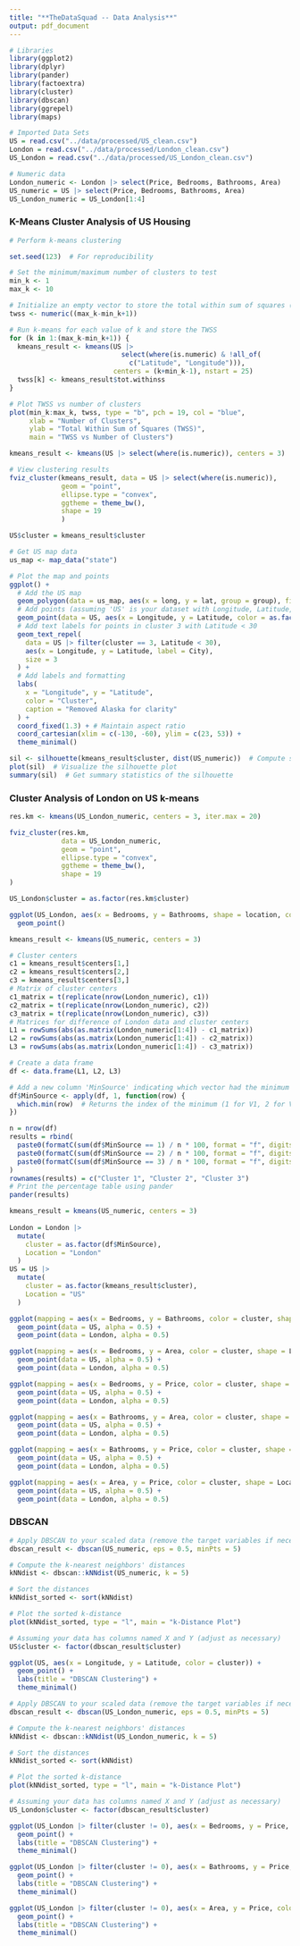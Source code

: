 ```yaml
---
title: "**TheDataSquad -- Data Analysis**"
output: pdf_document
---
```



```r
# Libraries
library(ggplot2)
library(dplyr)
library(pander)
library(factoextra)
library(cluster)
library(dbscan)
library(ggrepel)
library(maps)

# Imported Data Sets
US = read.csv("../data/processed/US_clean.csv")
London = read.csv("../data/processed/London_clean.csv")
US_London = read.csv("../data/processed/US_London_clean.csv")

# Numeric data
London_numeric <- London |> select(Price, Bedrooms, Bathrooms, Area)
US_numeric = US |> select(Price, Bedrooms, Bathrooms, Area)
US_London_numeric = US_London[1:4]
```

### K-Means Cluster Analysis of US Housing

```r
# Perform k-means clustering

set.seed(123)  # For reproducibility

# Set the minimum/maximum number of clusters to test
min_k <- 1
max_k <- 10

# Initialize an empty vector to store the total within sum of squares (TWSS)
twss <- numeric((max_k-min_k+1))

# Run k-means for each value of k and store the TWSS
for (k in 1:(max_k-min_k+1)) {
  kmeans_result <- kmeans(US |> 
                            select(where(is.numeric) & !all_of(
                              c("Latitude", "Longitude"))),
                          centers = (k+min_k-1), nstart = 25)
  twss[k] <- kmeans_result$tot.withinss
}

# Plot TWSS vs number of clusters
plot(min_k:max_k, twss, type = "b", pch = 19, col = "blue",
     xlab = "Number of Clusters",
     ylab = "Total Within Sum of Squares (TWSS)",
     main = "TWSS vs Number of Clusters")

kmeans_result <- kmeans(US |> select(where(is.numeric)), centers = 3)

# View clustering results
fviz_cluster(kmeans_result, data = US |> select(where(is.numeric)),
             geom = "point",
             ellipse.type = "convex", 
             ggtheme = theme_bw(),
             shape = 19
             )

US$cluster = kmeans_result$cluster

# Get US map data
us_map <- map_data("state")

# Plot the map and points
ggplot() +
  # Add the US map
  geom_polygon(data = us_map, aes(x = long, y = lat, group = group), fill = "lightgray", color = "white") +
  # Add points (assuming 'US' is your dataset with Longitude, Latitude, and cluster columns)
  geom_point(data = US, aes(x = Longitude, y = Latitude, color = as.factor(cluster))) +
  # Add text labels for points in cluster 3 with Latitude < 30
  geom_text_repel(
    data = US |> filter(cluster == 3, Latitude < 30),
    aes(x = Longitude, y = Latitude, label = City),
    size = 3
  ) +
  # Add labels and formatting
  labs(
    x = "Longitude", y = "Latitude",
    color = "Cluster",
    caption = "Removed Alaska for clarity"
  ) +
  coord_fixed(1.3) + # Maintain aspect ratio
  coord_cartesian(xlim = c(-130, -60), ylim = c(23, 53)) +
  theme_minimal()

```


```r
sil <- silhouette(kmeans_result$cluster, dist(US_numeric))  # Compute silhouette
plot(sil)  # Visualize the silhouette plot
summary(sil)  # Get summary statistics of the silhouette
```

### Cluster Analysis of London on US k-means

```r
res.km <- kmeans(US_London_numeric, centers = 3, iter.max = 20)

fviz_cluster(res.km, 
             data = US_London_numeric,
             geom = "point",
             ellipse.type = "convex", 
             ggtheme = theme_bw(),
             shape = 19
)
```

```r
US_London$cluster = as.factor(res.km$cluster)

ggplot(US_London, aes(x = Bedrooms, y = Bathrooms, shape = location, color = cluster)) +
  geom_point()
```


```r
kmeans_result <- kmeans(US_numeric, centers = 3)

# Cluster centers 
c1 = kmeans_result$centers[1,]
c2 = kmeans_result$centers[2,]
c3 = kmeans_result$centers[3,]
# Matrix of cluster centers
c1_matrix = t(replicate(nrow(London_numeric), c1))
c2_matrix = t(replicate(nrow(London_numeric), c2))
c3_matrix = t(replicate(nrow(London_numeric), c3))
# Matrices for difference of London data and cluster centers
L1 = rowSums(abs(as.matrix(London_numeric[1:4]) - c1_matrix))
L2 = rowSums(abs(as.matrix(London_numeric[1:4]) - c2_matrix))
L3 = rowSums(abs(as.matrix(London_numeric[1:4]) - c3_matrix))

# Create a data frame
df <- data.frame(L1, L2, L3)

# Add a new column 'MinSource' indicating which vector had the minimum value
df$MinSource <- apply(df, 1, function(row) {
  which.min(row)  # Returns the index of the minimum (1 for V1, 2 for V2, 3 for V3)
})

n = nrow(df)
results = rbind(
  paste0(formatC(sum(df$MinSource == 1) / n * 100, format = "f", digits = 3), "%"),
  paste0(formatC(sum(df$MinSource == 2) / n * 100, format = "f", digits = 3), "%"),
  paste0(formatC(sum(df$MinSource == 3) / n * 100, format = "f", digits = 3), "%")
)
rownames(results) = c("Cluster 1", "Cluster 2", "Cluster 3")
# Print the percentage table using pander
pander(results)
```

```r
kmeans_result = kmeans(US_numeric, centers = 3)
  
London = London |>
  mutate(
    cluster = as.factor(df$MinSource),
    Location = "London"
  )
US = US |>
  mutate(
    cluster = as.factor(kmeans_result$cluster),
    Location = "US"
  )

ggplot(mapping = aes(x = Bedrooms, y = Bathrooms, color = cluster, shape = Location)) +
  geom_point(data = US, alpha = 0.5) +
  geom_point(data = London, alpha = 0.5)

ggplot(mapping = aes(x = Bedrooms, y = Area, color = cluster, shape = Location)) +
  geom_point(data = US, alpha = 0.5) +
  geom_point(data = London, alpha = 0.5)

ggplot(mapping = aes(x = Bedrooms, y = Price, color = cluster, shape = Location)) +
  geom_point(data = US, alpha = 0.5) +
  geom_point(data = London, alpha = 0.5)

ggplot(mapping = aes(x = Bathrooms, y = Area, color = cluster, shape = Location)) +
  geom_point(data = US, alpha = 0.5) +
  geom_point(data = London, alpha = 0.5)

ggplot(mapping = aes(x = Bathrooms, y = Price, color = cluster, shape = Location)) +
  geom_point(data = US, alpha = 0.5) +
  geom_point(data = London, alpha = 0.5)

ggplot(mapping = aes(x = Area, y = Price, color = cluster, shape = Location)) +
  geom_point(data = US, alpha = 0.5) +
  geom_point(data = London, alpha = 0.5)
```


### DBSCAN

```r
# Apply DBSCAN to your scaled data (remove the target variables if necessary)
dbscan_result <- dbscan(US_numeric, eps = 0.5, minPts = 5)

# Compute the k-nearest neighbors' distances
kNNdist <- dbscan::kNNdist(US_numeric, k = 5)

# Sort the distances
kNNdist_sorted <- sort(kNNdist)

# Plot the sorted k-distance
plot(kNNdist_sorted, type = "l", main = "k-Distance Plot")

# Assuming your data has columns named X and Y (adjust as necessary)
US$cluster <- factor(dbscan_result$cluster)

ggplot(US, aes(x = Longitude, y = Latitude, color = cluster)) +
  geom_point() +
  labs(title = "DBSCAN Clustering") +
  theme_minimal()
```

```r
# Apply DBSCAN to your scaled data (remove the target variables if necessary)
dbscan_result <- dbscan(US_London_numeric, eps = 0.5, minPts = 5)

# Compute the k-nearest neighbors' distances
kNNdist <- dbscan::kNNdist(US_London_numeric, k = 5)

# Sort the distances
kNNdist_sorted <- sort(kNNdist)

# Plot the sorted k-distance
plot(kNNdist_sorted, type = "l", main = "k-Distance Plot")

# Assuming your data has columns named X and Y (adjust as necessary)
US_London$cluster <- factor(dbscan_result$cluster)
```

```r
ggplot(US_London |> filter(cluster != 0), aes(x = Bedrooms, y = Price, color = cluster)) +
  geom_point() +
  labs(title = "DBSCAN Clustering") +
  theme_minimal()

ggplot(US_London |> filter(cluster != 0), aes(x = Bathrooms, y = Price, color = cluster)) +
  geom_point() +
  labs(title = "DBSCAN Clustering") +
  theme_minimal()

ggplot(US_London |> filter(cluster != 0), aes(x = Area, y = Price, color = cluster)) +
  geom_point() +
  labs(title = "DBSCAN Clustering") +
  theme_minimal()
```

